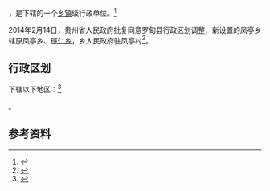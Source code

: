 {{中国乡级行政区|52/27/28/212/000}}

'''{{PAGENAMEBASE}}'''，是{{PRC admin/fullname|52/27/28/212/000|3}}下辖的一个[[乡镇|乡镇]]级行政单位。<ref>{{PRC admin/ref sgc|{{PRC admin/parent|52/27/28/212/000}}}}</ref>

2014年2月14日，贵州省人民政府批复同意罗甸县行政区划调整，新设置的凤亭乡辖原凤亭乡、[[班仁乡|班仁乡]]，乡人民政府驻凤亭村<ref>{{Cite web |url=http://www.gzgov.gov.cn/xxgk/jbxxgk/fgwj/zfwj/qfh/201507/t20150703_298192.html |title=省人民政府关于同意罗甸县行政区划调整的批复（黔府函〔2014〕32号） |accessdate=2017-08-30 |archive-date=2017-08-31 |archive-url=https://web.archive.org/web/20170831082813/http://www.gzgov.gov.cn/xxgk/jbxxgk/fgwj/zfwj/qfh/201507/t20150703_298192.html |dead-url=no }}</ref>。

== 行政区划 ==

{{PAGENAMEBASE}}下辖以下地区：<ref>{{PRC admin/ref sgc|52/27/28/212/000}}</ref>

{{PRC admin/children|52/27/28/212/000}}。

== 参考资料 ==

{{reflist}}

{{行政区划小作品}}
{{PRC admin/navcat|52/27/28/212/000}}